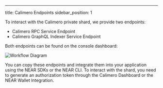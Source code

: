 ---
title: Calimero Endpoints
sidebar_position: 1

To interact with the Calimero private shard, we provide two endpoints:

- Calimero RPC Service Endpoint
- Calimero GraphQL Indexer Service Endpoint

Both endpoints can be found on the console dashboard:

![Workflow Diagram](https://github.com/calimero-is-near/docs/assets/39309699/42d758d9-089b-400f-9ba0-b85248118f4f)

You can copy these endpoints and integrate them into your application using the NEAR SDKs or the NEAR CLI. To interact with the shard, you need to generate an authorization token through the Calimero Dashboard or the NEAR Wallet Integration.







